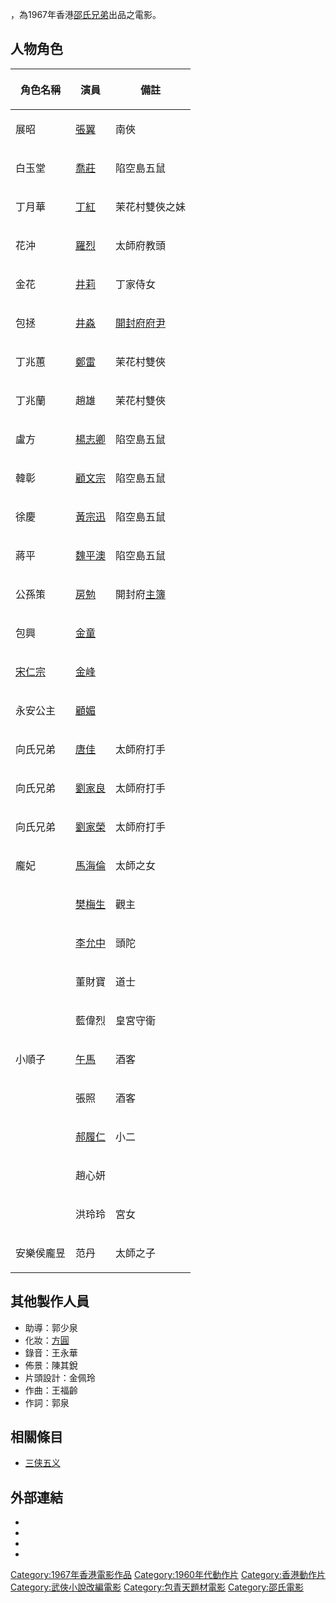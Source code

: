 {{电影信息框
| name = 七俠五義
| original_name = ''{{lang|en|King Cat}}''
| image = King Cat.jpg
| caption = 
| director = [[徐增宏|徐增宏]]
| producer = [[邵逸夫|邵逸夫]]
| writer = [[丁善璽|丁善璽]]
| starring = [[張翼_(香港演員)|張翼]] <br /> [[喬莊|喬莊]] <br /> [[丁紅|丁紅]]
| music = [[王居仁|王居仁]]、[[王福齡|王福齡]]
| cinematography = [[王永隆|王永隆]]
| editing = [[姜興隆|姜興隆]]
| production_company = [[邵氏公司|邵氏兄弟（香港）有限公司]]
| distributor = [[邵氏公司|邵氏兄弟（香港）有限公司]]
| released = {{HKG-1959}}：{{film date|1967|12|5}}
| runtime = 83 分鐘
| country = {{英屬香港電影}}
| language = 華語
| budget = 
| gross = 
| preceded_by = 
| followed_by = 
| website = 
| amg_id = 
| imdb_id = tt0189036
| cn_name = 
| hk_name = 
| tw_name = 
}}

{{engname|《七俠五義》|''King Cat''}}，為1967年香港[[邵氏兄弟|邵氏兄弟]]出品之電影。

== 人物角色 ==
{| class="wikitable" 
|- 
! 角色名稱 || 演員 || 備註
|- 
| 展昭 || [[張翼_(香港演員)|張翼]] || 南俠
|-
| 白玉堂 || [[喬莊|喬莊]] || 陷空島五鼠
|-
| 丁月華 || [[丁紅|丁紅]] || 茉花村雙俠之妹
|-
| 花沖 || [[羅烈|羅烈]] || 太師府教頭
|-
| 金花 || [[井莉|井莉]] || 丁家侍女
|-
| 包拯 || [[井淼|井淼]] || [[開封府|開封府]][[府尹|府尹]]
|-
| 丁兆蕙 || [[鄭雷|鄭雷]] || 茉花村雙俠
|-
| 丁兆蘭 || 趙雄 || 茉花村雙俠
|-
| 盧方 || [[楊志卿|楊志卿]] || 陷空島五鼠
|-
| 韓彰 || [[顧文宗|顧文宗]] || 陷空島五鼠
|-
| 徐慶 || [[黃宗迅|黃宗迅]] || 陷空島五鼠
|-
| 蔣平 || [[魏平澳|魏平澳]] || 陷空島五鼠
|-
| 公孫策 || [[房勉|房勉]] || 開封府[[主簿|主簿]]
|-
| 包興 || [[金童|金童]] || 
|-
| [[宋仁宗|宋仁宗]] || [[金峰_(演員)|金峰]] ||
|-
| 永安公主 || [[顧媚|顧媚]] ||
|-
| 向氏兄弟 || [[唐佳|唐佳]] || 太師府打手
|-
| 向氏兄弟 || [[劉家良|劉家良]] || 太師府打手
|-
| 向氏兄弟 || [[劉家榮|劉家榮]] || 太師府打手
|-
| 龐妃 || [[馬海倫|馬海倫]] || 太師之女
|-
| || [[樊梅生|樊梅生]] || 觀主
|-
| || [[李允中|李允中]] || 頭陀
|-
| || 董財寶 || 道士
|-
| || 藍偉烈 || 皇宮守衛
|-
| 小順子 || [[午馬|午馬]] || 酒客 
|-
| || 張照 || 酒客 
|-
| || [[郝履仁|郝履仁]] || 小二
|-
| || 趙心妍 ||
|-
| || 洪玲玲 || 宮女
|-
| 安樂侯龐昱 || 范丹 || 太師之子
|}

== 其他製作人員 ==
*助導：郭少泉 
*化妝：[[方圓_(化妝師)|方圓]]
*錄音：王永華
*佈景：陳其銳
*片頭設計：金佩玲
*作曲：王福齡
*作詞：郭泉 

== 相關條目 ==
*[[三侠五义|三侠五义]]

== 外部連結 ==
*{{hkmdb title|4773|七俠五義}}
*{{Mtime|23275|七俠五義}}
*{{douban|title=七俠五義}}
*{{imdb title|0189036|七俠五義}}

[[Category:1967年香港電影作品|Category:1967年香港電影作品]]
[[Category:1960年代動作片|Category:1960年代動作片]]
[[Category:香港動作片|Category:香港動作片]]
[[Category:武俠小說改編電影|Category:武俠小說改編電影]]
[[Category:包青天題材電影|Category:包青天題材電影]]
[[Category:邵氏電影|Category:邵氏電影]]